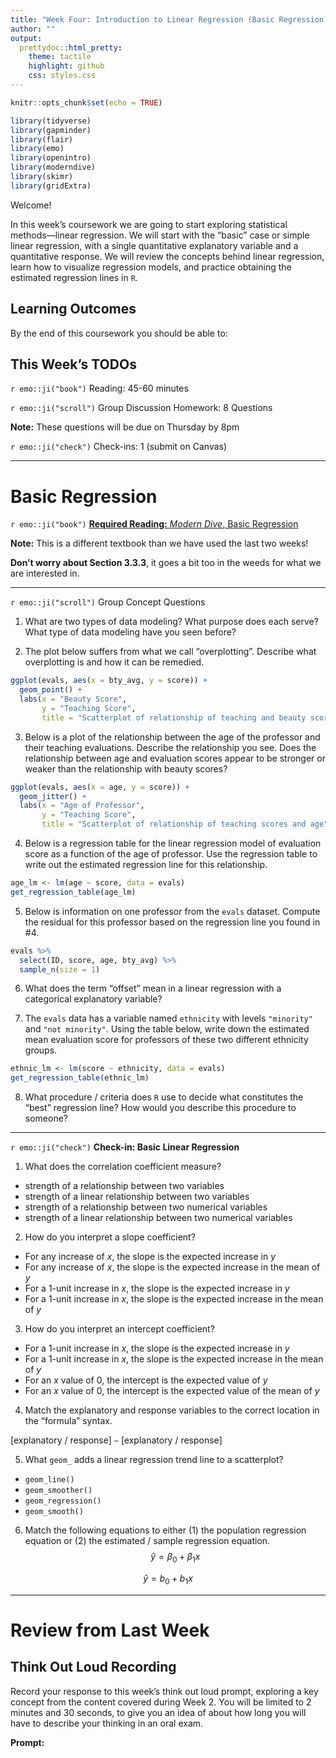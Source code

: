 ```yaml
---
title: "Week Four: Introduction to Linear Regression (Basic Regression)"
author: ""
output:
  prettydoc::html_pretty:
    theme: tactile
    highlight: github
    css: styles.css
---
```


```r
knitr::opts_chunk$set(echo = TRUE)
```

```r
library(tidyverse)
library(gapminder)
library(flair)
library(emo)
library(openintro)
library(moderndive)
library(skimr)
library(gridExtra)
```


Welcome!

In this week's coursework we are going to start exploring statistical methods---linear regression. We will start with the "basic" case or simple linear regression, with a single quantitative explanatory variable and a quantitative response. We will review the concepts behind linear regression, learn how to visualize regression models, and practice obtaining the estimated regression lines in `R`. 

## Learning Outcomes 

By the end of this coursework you should be able to:




## This Week's TODOs

`r emo::ji("book")` Reading: 45-60 minutes 

`r emo::ji("scroll")` Group Discussion Homework: 8 Questions  

**Note:** These questions will be due on Thursday by 8pm 

`r emo::ji("check")` Check-ins: 1 (submit on Canvas)

---

# Basic Regression  

`r emo::ji("book")` [**Required Reading:** *Modern Dive*, Basic Regression](https://moderndive.com/5-regression.html)

**Note:** This is a different textbook than we have used the last two weeks! 

**Don't worry about Section 3.3.3**, it goes a bit too in the weeds for what we are interested in. 

---

`r emo::ji("scroll")` Group Concept Questions 

1.	What are two types of data modeling? What purpose does each serve? What type of data modeling have you seen before? 

2.	The plot below suffers from what we call "overplotting". Describe what overplotting is and how it can be remedied. 

```r
ggplot(evals, aes(x = bty_avg, y = score)) +
  geom_point() +
  labs(x = "Beauty Score", 
       y = "Teaching Score",
       title = "Scatterplot of relationship of teaching and beauty scores")
```

 
3. Below is a plot of the relationship between the age of the professor and their teaching evaluations. 
Describe the relationship you see.
Does the relationship between age and evaluation scores appear to be stronger or weaker than the relationship with beauty scores? 

```r
ggplot(evals, aes(x = age, y = score)) +
  geom_jitter() +
  labs(x = "Age of Professor", 
       y = "Teaching Score",
       title = "Scatterplot of relationship of teaching scores and age")
```

4. Below is a regression table for the linear regression model of evaluation score as a function of the age of professor.
Use the regression table to write out the estimated regression line for this relationship. 

```r
age_lm <- lm(age ~ score, data = evals) 
get_regression_table(age_lm)
```

5. Below is information on one professor from the `evals` dataset.
Compute the residual for this professor based on the regression line you found in #4. 

```r
evals %>% 
  select(ID, score, age, bty_avg) %>% 
  sample_n(size = 1)
```

6. What does the term "offset" mean in a linear regression with a categorical explanatory variable? 

7. The `evals` data has a variable named `ethnicity` with levels `"minority"` and `"not minority"`. 
Using the table below, write down the estimated mean evaluation score for professors of these two different ethnicity groups. 

```r
ethnic_lm <- lm(score ~ ethnicity, data = evals)
get_regression_table(ethnic_lm)
```

8. What procedure / criteria does `R` use to decide what constitutes the "best" regression line?
How would you describe this procedure to someone? 

---

`r emo::ji("check")` **Check-in: Basic Linear Regression**

1. What does the correlation coefficient measure?

- strength of a relationship between two variables
- strength of a linear relationship between two variables
- strength of a relationship between two numerical variables 
- strength of a linear relationship between two numerical variables

2. How do you interpret a slope coefficient?

- For any increase of $x$, the slope is the expected increase in $y$
- For any increase of $x$, the slope is the expected increase in the mean of $y$
- For a 1-unit increase in $x$, the slope is the expected increase in $y$
- For a 1-unit increase in $x$, the slope is the expected increase in the mean of $y$

3. How do you interpret an intercept coefficient?

- For a 1-unit increase in $x$, the slope is the expected increase in $y$
- For a 1-unit increase in $x$, the slope is the expected increase in the mean of $y$
- For an $x$ value of 0, the intercept is the expected value of $y$
- For an $x$ value of 0, the intercept is the expected value of the mean of $y$ 

4. Match the explanatory and response variables to the correct location in the "formula" syntax. 

[explanatory / response] `~` [explanatory / response]

5. What `geom_` adds a linear regression trend line to a scatterplot? 

- `geom_line()`
- `geom_smoother()`
- `geom_regression()`
- `geom_smooth()`

6. Match the following equations to either (1) the population regression equation or (2) the estimated / sample regression equation. 
$$\hat{y} = \beta_0 + \beta_1 x$$  

$$\hat{y} = b_0 + b_1 x$$  

---

# Review from Last Week

## Think Out Loud Recording

Record your response to this week's think out loud prompt, exploring a key concept from the content covered during Week 2. You will be limited to 2 minutes and 30 seconds, to give you an idea of about how long you will have to describe your thinking in an oral exam. 

**Prompt:** 

